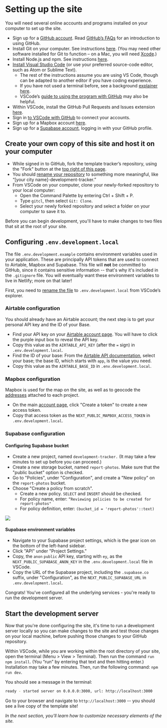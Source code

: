 
# Setting up the site

You will need several online accounts and programs installed on your computer to set up the site. 



* Sign up for a [GitHub account](https://github.com/join). Read [GitHub’s FAQs](https://docs.github.com/en/get-started) for an introduction to using GitHub. 
* Install Git on your computer. See instructions [here](https://github.com/git-guides/install-git). (You may need other software installed for Git to function – on a Mac, you will need [Xcode](https://developer.apple.com/xcode/).) 
* Install Node.js and npm. See instructions [here](https://docs.npmjs.com/downloading-and-installing-node-js-and-npm).
* [Install Visual Studio Code](https://code.visualstudio.com/download) (or use your preferred source-code editor, such as Atom or Sublime Text). 
    * The rest of the instructions assume you are using VS Code, though can be adapted to another editor if you have coding experience. 
    * If you have not used a terminal before, see a background [explainer here](https://itconnect.uw.edu/learn/workshops/online-tutorials/web-publishing/what-is-a-terminal/). 
    * VSCode’s [guide to using the program with GitHub](https://code.visualstudio.com/docs/editor/github) may also be helpful. 
* Within VSCode, install the GitHub Pull Requests and Issues extension [here](https://marketplace.visualstudio.com/items?itemName=GitHub.vscode-pull-request-github).
* Sign in [to VSCode with GitHub](https://code.visualstudio.com/docs/editor/github) to connect your accounts. 
* Sign up for a Mapbox account [here](https://account.mapbox.com/auth/signup/).
* Sign up for a [Supabase account](https://app.supabase.io/), logging in with your GitHub profile.

## Create your own copy of this site and host it on your computer

* While signed in to GitHub, fork the template tracker’s repository, using the "Fork" button at the [top right of this page](https://github.com/jmcbroom/airtable-tracker-toolkit).
* You should [rename your repository](https://docs.github.com/en/repositories/creating-and-managing-repositories/renaming-a-repository) to something more meaningful, like “[your city name]-development-tracker.”
* From VSCode on your computer, clone your newly-forked repository to your local computer:
    * Open the Command Palette by entering  Ctrl + Shift + P.
    * Type `gitcl`, then select `Git: Clone`. 
    * Select your newly forked repository and select a folder on your computer to save it to.  

Before you can begin development, you'll have to make changes to two files that sit at the root of your site.

## Configuring `.env.development.local`

The file `.env.development.example` contains environment variables used in your application. These are principally API tokens that are used to connect to Airtable, Mapbox and Supabase.
This file will **not** be committed to GitHub, since it contains sensitive information -- that's why it's included in the `.gitignore` file.
You will eventually want these environment variables to live in Netlify; more on that later!
 
First, you need to [rename the file](https://vscode-docs.readthedocs.io/en/stable/editor/codebasics/) to `.env.development.local` from VSCode’s explorer. 

### Airtable configuration

You should already have an Airtable account; the next step is to get your personal API key and the ID of your Base.

* Find your API key on your [Airtable account page](https://airtable.com/account). You will have to click the purple input box to reveal the API key.
* Copy this value as the `AIRTABLE_API_KEY` (after the `=` sign) in `.env.development.local`.
* Find the ID of your base: From the [Airtable API documentation](https://airtable.com/api), select your base; the base ID, which starts with `app`, is the value you need.
* Copy this value as the `AIRTABLE_BASE_ID` in `.env.development.local`.

### Mapbox configuration

Mapbox is used for the map on the site, as well as to geocode the [addresses](./setting-up-and-using-your-base#project-field-address) attached to each project.

* On the main [account page](https://account.mapbox.com/), click "Create a token" to create a new access token.
* Copy that access token as the `NEXT_PUBLIC_MAPBOX_ACCESS_TOKEN` in `.env.development.local`.

### Supabase configuration

#### Configuring Supabase bucket

* Create a new project, named `development-tracker.` (It may take a few minutes to set up before you can proceed.)
* Create a new storage bucket, named `report-photos`. Make sure that the "public bucket" option is checked.
* Go to "Policies", under "Configuration", and create a "New policy" on the `report-photos` bucket.
* Choose "Create a policy from scratch".
  * Create a new policy. `SELECT` and `INSERT` should be checked.
  * For policy name, enter: `“Reviewing policies to be created for report-photos"`
  * For policy definition, enter: `(bucket_id = 'report-photos'::text)`

<Image src={new_supabase_bucket_policy} />

#### Supabase environment variables

* Navigate to your Supabase project settings, which is the gear icon on the bottom of the left-hand sidebar.
* Click "API" under "Project Settings."
* Copy, the `anon` `public` API key, starting with `ey`, as the `NEXT_PUBLIC_SUPABASE_ANON_KEY` in the `.env.development.local` file in VSCode.
* Copy the URL of the Supabase project, including the `.supabase.co` suffix, under "Configuration", as the `NEXT_PUBLIC_SUPABASE_URL` in `.env.development.local`.


Congrats! You've configured all the underlying services - you're ready to run the development server.

## Start the development server

Now that you're done configuring the site, it's time to run a development server locally so you can make changes to the site and test those changes on your local machine, before pushing those changes to your GitHub repository.

Within VSCode, while you are working within the root directory of your site, open the terminal (Menu > View > Terminal). Then run the command `run npm install`. (You “run” by entering that text and then hitting enter.) Installation may take a few minutes. 
Then, run the following command: `npm run dev`.

You should see a message in the terminal:

```bash
ready - started server on 0.0.0.0:3000, url: http://localhost:3000
```

Go to your browser and navigate to `http://localhost:3000` -- you should see a live copy of the template site!

*In the next section, you'll learn how to customize necessary elements of the site.* 

<TableOfContents index={10} />
